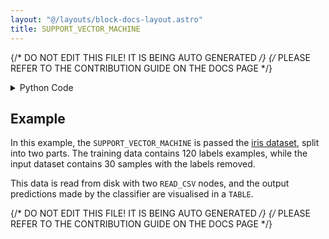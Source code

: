 ```yaml
---
layout: "@/layouts/block-docs-layout.astro"
title: SUPPORT_VECTOR_MACHINE
---
```


{/* DO NOT EDIT THIS FILE! IT IS BEING AUTO GENERATED */}
{/* PLEASE REFER TO THE CONTRIBUTION GUIDE ON THE DOCS PAGE */}


<PythonDocsDisplay docstring={docstring} />

<details>
<summary>Python Code</summary>

```python
from flojoy import flojoy, DataFrame, Matrix
import pandas as pd
import numpy as np
from sklearn import svm, preprocessing
from typing import Literal


@flojoy(deps={"scikit-learn": "1.2.2"})
def SUPPORT_VECTOR_MACHINE(
    train_feature: DataFrame | Matrix,
    train_label: DataFrame | Matrix,
    input_data: DataFrame | Matrix,
    kernel: Literal["linear", "poly", "rbf", "sigmoid", "precomputed"] = "linear",
) -> DataFrame:
    """The SUPPORT_VECTOR_MACHINE node is used to train a support vector machine model for classification tasks.

    It takes two dataframes of label and feature from labelled training data and a dataframe of unlabelled input data.

    Parameters
    ----------
    kernel : 'linear' | 'poly' | 'rbf' | 'sigmoid' | 'precomputed'
        Specifies the kernel type to be used in the algorithm.
        For detailed information about kernel types:
        https://scikit-learn.org/stable/modules/svm.html#kernel-functions

    Returns
    -------
    DataFrame
        The predictions for the input data.
    """

    le = preprocessing.LabelEncoder()

    if isinstance(train_feature, DataFrame):
        train = train_feature.m.to_numpy()
        col = train_label.m.to_numpy()
        target_name = train_label.m.columns.values[0]

    else:
        train = train_feature.m
        col = train_label.m
        target_name = "target"

    X = train
    Y = le.fit_transform(col)

    clf = svm.SVC(kernel=kernel)
    clf.fit(X, Y)

    if isinstance(input_data, DataFrame):
        input_arr = input_data.m.to_numpy()
    else:
        input_arr = input_data.m

    prediction = clf.predict(input_arr)
    prediction = le.inverse_transform(prediction)
    prediction = pd.DataFrame({target_name: prediction})
    return DataFrame(df=prediction)

```

[Find this Flojoy Block on GitHub](https://github.com/flojoy-ai/blocks/blob/main/blocks/AI_ML/CLASSIFICATION/SUPPORT_VECTOR_MACHINE/SUPPORT_VECTOR_MACHINE.py)

</details>

## Example

<GetHelpWidget />

<AppDisplay app={app} blockName="SUPPORT_VECTOR_MACHINE" client:visible />

In this example, the `SUPPORT_VECTOR_MACHINE` is passed the [iris dataset](https://archive.ics.uci.edu/dataset/53/iris), split into two parts. The training data contains 120 labels examples, while the input dataset contains 30 samples with the labels removed.

This data is read from disk with two `READ_CSV` nodes, and the output predictions made by the classifier are visualised in a `TABLE`.


{/* DO NOT EDIT THIS FILE! IT IS BEING AUTO GENERATED */}
{/* PLEASE REFER TO THE CONTRIBUTION GUIDE ON THE DOCS PAGE */}
